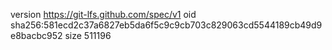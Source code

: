 version https://git-lfs.github.com/spec/v1
oid sha256:581ecd2c37a6827eb5da6f5c9c9cb703c829063cd5544189cb49d9e8bacbc952
size 511196
